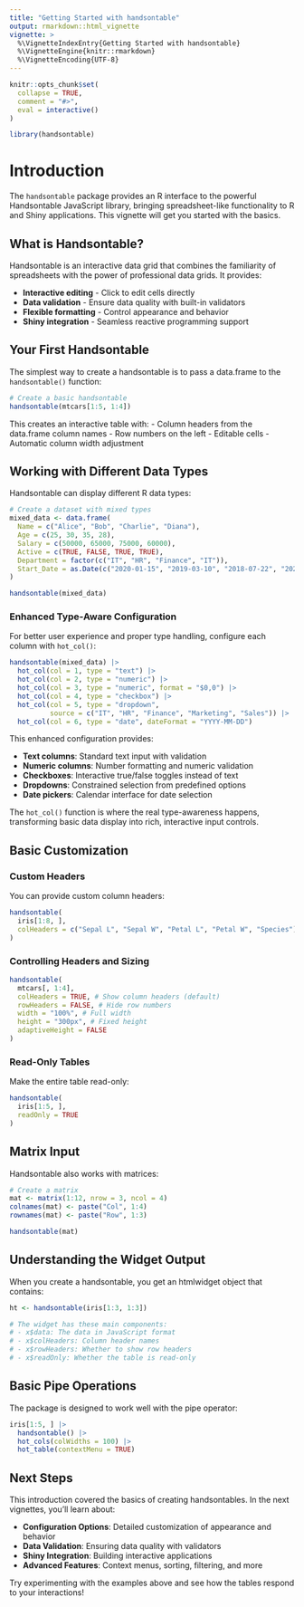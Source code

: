 ```yaml
---
title: "Getting Started with handsontable"
output: rmarkdown::html_vignette
vignette: >
  %\VignetteIndexEntry{Getting Started with handsontable}
  %\VignetteEngine{knitr::rmarkdown}
  %\VignetteEncoding{UTF-8}
---
```


```r
knitr::opts_chunk$set(
  collapse = TRUE,
  comment = "#>",
  eval = interactive()
)
```

```r
library(handsontable)
```

# Introduction

The `handsontable` package provides an R interface to the powerful Handsontable 
JavaScript library, bringing spreadsheet-like functionality to R and Shiny 
applications. This vignette will get you started with the basics.

## What is Handsontable?

Handsontable is an interactive data grid that combines the familiarity of 
spreadsheets with the power of professional data grids. It provides:

- **Interactive editing** - Click to edit cells directly
- **Data validation** - Ensure data quality with built-in validators
- **Flexible formatting** - Control appearance and behavior
- **Shiny integration** - Seamless reactive programming support

## Your First Handsontable

The simplest way to create a handsontable is to pass a data.frame to the 
`handsontable()` function:

```r
# Create a basic handsontable
handsontable(mtcars[1:5, 1:4])
```

This creates an interactive table with:
- Column headers from the data.frame column names
- Row numbers on the left
- Editable cells
- Automatic column width adjustment

## Working with Different Data Types

Handsontable can display different R data types:

```r
# Create a dataset with mixed types
mixed_data <- data.frame(
  Name = c("Alice", "Bob", "Charlie", "Diana"),
  Age = c(25, 30, 35, 28),
  Salary = c(50000, 65000, 75000, 60000),
  Active = c(TRUE, FALSE, TRUE, TRUE),
  Department = factor(c("IT", "HR", "Finance", "IT")),
  Start_Date = as.Date(c("2020-01-15", "2019-03-10", "2018-07-22", "2021-02-01"))
)

handsontable(mixed_data)
```

### Enhanced Type-Aware Configuration

For better user experience and proper type handling, configure each column with `hot_col()`:

```r
handsontable(mixed_data) |>
  hot_col(col = 1, type = "text") |>                                    # Name as text input
  hot_col(col = 2, type = "numeric") |>                                 # Age as numeric input
  hot_col(col = 3, type = "numeric", format = "$0,0") |>                # Salary with currency format
  hot_col(col = 4, type = "checkbox") |>                                # Active as checkbox
  hot_col(col = 5, type = "dropdown", 
          source = c("IT", "HR", "Finance", "Marketing", "Sales")) |>   # Department as dropdown
  hot_col(col = 6, type = "date", dateFormat = "YYYY-MM-DD")            # Start_Date as date picker
```

This enhanced configuration provides:

- **Text columns**: Standard text input with validation
- **Numeric columns**: Number formatting and numeric validation
- **Checkboxes**: Interactive true/false toggles instead of text
- **Dropdowns**: Constrained selection from predefined options
- **Date pickers**: Calendar interface for date selection

The `hot_col()` function is where the real type-awareness happens, transforming basic data display into rich, interactive input controls.

## Basic Customization

### Custom Headers

You can provide custom column headers:

```r
handsontable(
  iris[1:8, ],
  colHeaders = c("Sepal L", "Sepal W", "Petal L", "Petal W", "Species")
)
```

### Controlling Headers and Sizing

```r
handsontable(
  mtcars[, 1:4],
  colHeaders = TRUE, # Show column headers (default)
  rowHeaders = FALSE, # Hide row numbers
  width = "100%", # Full width
  height = "300px", # Fixed height
  adaptiveHeight = FALSE
)
```

### Read-Only Tables

Make the entire table read-only:

```r
handsontable(
  iris[1:5, ],
  readOnly = TRUE
)
```

## Matrix Input

Handsontable also works with matrices:

```r
# Create a matrix
mat <- matrix(1:12, nrow = 3, ncol = 4)
colnames(mat) <- paste("Col", 1:4)
rownames(mat) <- paste("Row", 1:3)

handsontable(mat)
```

## Understanding the Widget Output

When you create a handsontable, you get an htmlwidget object that contains:

```r
ht <- handsontable(iris[1:3, 1:3])

# The widget has these main components:
# - x$data: The data in JavaScript format
# - x$colHeaders: Column header names
# - x$rowHeaders: Whether to show row headers
# - x$readOnly: Whether the table is read-only
```

## Basic Pipe Operations

The package is designed to work well with the pipe operator:

```r
iris[1:5, ] |>
  handsontable() |>
  hot_cols(colWidths = 100) |>
  hot_table(contextMenu = TRUE)
```

## Next Steps

This introduction covered the basics of creating handsontables. In the next 
vignettes, you'll learn about:

- **Configuration Options**: Detailed customization of appearance and behavior
- **Data Validation**: Ensuring data quality with validators
- **Shiny Integration**: Building interactive applications
- **Advanced Features**: Context menus, sorting, filtering, and more

Try experimenting with the examples above and see how the tables respond to 
your interactions!
